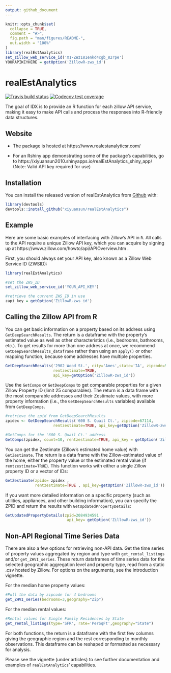 ```yaml
---
output: github_document
---
```


<!-- README.md is generated from README.Rmd. Please edit that file -->

```r
knitr::opts_chunk$set(
  collapse = TRUE,
  comment = "#>",
  fig.path = "man/figures/README-",
  out.width = "100%"
)
library(realEstAnalytics)
set_zillow_web_service_id('X1-ZWz181enkd4cgb_82rpe')
YOURAPIKEYHERE = getOption('ZillowR-zws_id')
```
# realEstAnalytics

<!-- badges: start -->
[![Travis build status](https://travis-ci.org/xiyuansun/realEstAnalytics.svg?branch=master)](https://travis-ci.org/xiyuansun/realEstAnalytics)
[![Codecov test coverage](https://codecov.io/gh/xiyuansun/realEstAnalytics/branch/master/graph/badge.svg)](https://codecov.io/gh/xiyuansun/realEstAnalytics?branch=master)
<!-- badges: end -->

The goal of IDX is to provide an R function for each zillow API service, making it easy to make API calls and process the responses into R-friendly data structures. 

## Website
- The package is hosted at https://www.realestanalyticsr.com/

- For an Rshiny app demonstrating some of the package's capabilities, go to https://xiyuansun2010.shinyapps.io/realEstAnalytics_shiny_app/ 
    (Note: Valid API key required for use)

## Installation

You can install the released version of realEstAnalytics from [Github](https://github.com) with:

``` r
library(devtools)
devtools::install_github("xiyuansun/realEstAnalytics")
```

## Example

Here are some basic examples of interfacing with Zillow's API in `R`. All calls to the API require a unique Zillow API key, which you can acquire by signing up at https://www.zillow.com/howto/api/APIOverview.htm .

First, you should always set your API key, also known as a Zillow Web Service ID (ZWSID):

```r
library(realEstAnalytics)

#set the ZWS_ID
set_zillow_web_service_id('YOUR_API_KEY')
```
```r
#retrieve the current ZWS_ID in use
zapi_key = getOption('ZillowR-zws_id')
```

## Calling the Zillow API from R

You can get basic information on a property based on its address using `GetDeepSearchResults`. The return is a dataframe with the property's estimated value as well as other characteristics (i.e., bedrooms, bathrooms, etc.). To get results for more than one address at once, we recommend `GetDeepSearchResults_dataframe` rather than using an `apply()` or other mapping function, because some addresses have multiple properties.
```r
GetDeepSearchResults('2902 Wood St.', city='Ames',state='IA', zipcode=50014,
                     rentzestimate=TRUE,
                     api_key=getOption('ZillowR-zws_id'))
```

Use the `GetComps` or `GetDeepComps` to get comparable properties for a given Zillow Property ID (limit 25 comparables). The return is a data frame with the most comparable addresses and their Zestimate values, with more property information (i.e., the `GetDeepSearchResults` variables) available from `GetDeepComps`.
```r
#retrieve the zpid from GetDeepSearchResults
zpidex <- GetDeepSearchResults('600 S. Quail Ct.', zipcode=67114,
                     rentzestimate=TRUE, api_key=getOption('ZillowR-zws_id'))$zpid

#GetComps for the '600 S. Quail Ct.' address
GetComps(zpidex, count=10, rentzestimate=TRUE, api_key = getOption('ZillowR-zws_id'))
```

You can get the Zestimate (Zillow's estimated home value) with `GetZestimate`. The return is a data frame with the Zillow-estimated value of the home, either the property value or the estimated rental value (if `rentzestimate=TRUE`). This function works with either a single Zillow property ID or a vector of IDs:
```r
GetZestimate(zpids= zpidex ,
             rentzestimate=TRUE , api_key=getOption('ZillowR-zws_id'))
```

If you want more detailed information on a specific property (such as utilities, appliances, and other building information), you can specify the ZPID and return the results with `GetUpdatedPropertyDetails`:
```r
GetUpdatedPropertyDetails(zpid=2084934591 ,
                           api_key= getOption('ZillowR-zws_id'))
```

## Non-API Regional Time Series Data

There are also a few options for retrieving non-API data. Get the time series of property values aggregated by region and type with `get_rental_listings` and/or `get_ZHVI_series`. These return dataframes of time series data for the selected geographic aggregation level and property type, read from a static .csv hosted by Zillow. For options on the arguments, see the introduction vignette.

For the median home property values:
```r
#Pull the data by zipcode for 4 bedrooms
get_ZHVI_series(bedrooms=3,geography="Zip")
```

For the median rental values:
```r
#Rental values for Single Family Residences by State
get_rental_listings(type='SFR', rate='PerSqFt',geography="State")
```

For both functions, the return is a dataframe with the first few columns giving the geographic region and the rest corresponding to monthly observations. This dataframe can be reshaped or formatted as necessary for analysis.

Please see the vignette (under articles) to see further documentation and examples of `realEstAnalytics`' capabilities.
